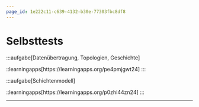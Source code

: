 ```yaml
---
page_id: 1e222c11-c639-4132-b30e-77303fbc8df8
---
```


# Selbsttests

:::aufgabe[Datenübertragung, Topologien, Geschichte]

<TaskState id="b3efa543-0da4-4c7b-956d-64b4c13d4934" />
::learningapps[https://learningapps.org/pe4pmjgwt24] :::

:::aufgabe[Schichtenmodell]

<TaskState id="fe9f5adf-648c-4799-95f7-5fc6a50726a2" />
::learningapps[https://learningapps.org/p0zhi44zn24] :::

---
